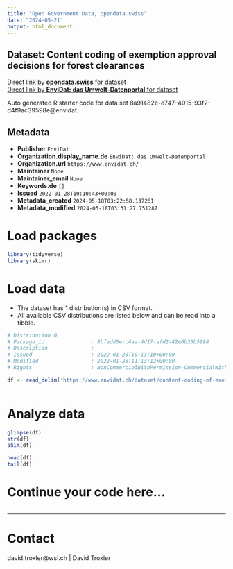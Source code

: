 ```yaml
---
title: "Open Government Data, opendata.swiss"
date: "2024-05-21"
output: html_document
---
```


## Dataset: Content coding of exemption approval decisions for forest clearances



[Direct link by **opendata.swiss** for dataset](https://opendata.swiss/de/dataset/content-coding-of-exemption-approval-decisions-for-forest-clearances)<br>
[Direct link by **EnviDat: das Umwelt-Datenportal** for dataset](https://www.envidat.ch/#/metadata/content-coding-of-exemption-approval-decisions-for-forest-clearances)

Auto generated R starter code for data set 8a91482e-e747-4015-93f2-d4f9ac39598e@envidat.

## Metadata

- **Publisher** `EnviDat`
- **Organization.display_name.de** `EnviDat: das Umwelt-Datenportal`
- **Organization.url** `https://www.envidat.ch/`
- **Maintainer** `None`
- **Maintainer_email** `None`
- **Keywords.de** `[]`
- **Issued** `2022-01-28T10:10:43+00:00`
- **Metadata_created** `2024-05-18T03:22:58.137261`
- **Metadata_modified** `2024-05-18T03:31:27.751287`


# Load packages

```r

library(tidyverse)
library(skimr)

```

# Load data

-   The dataset has 1 distribution(s) in CSV format.
-   All available CSV distributions are listed below and can be read into a tibble.

```r

# Distribution 0
# Package_id               : 8bfedd0e-c4aa-4d17-afd2-42e6b35b5994
# Description              : 
# Issued                   : 2022-01-28T10:13:10+00:00
# Modified                 : 2022-01-28T11:13:12+00:00
# Rights                   : NonCommercialWithPermission-CommercialWithPermission-ReferenceRequired

df <- read_delim('https://www.envidat.ch/dataset/content-coding-of-exemption-approval-decisions-for-forest-clearances/resource/9bdd15da-34cc-4884-a1e9-6f30a754c8b5')



```

# Analyze data

```r

glimpse(df)
str(df)
skim(df)

head(df)
tail(df)

```

# Continue your code here...

```r

```

------------------------------------------------------------------------

# Contact

david.troxler@wsl.ch | David Troxler
